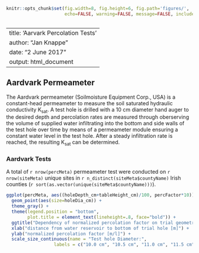 ```r
knitr::opts_chunk$set(fig.width=8, fig.height=6, fig.path='figures/',
                      echo=FALSE, warning=FALSE, message=FALSE, include=FALSE)
```

```r
```

---
title: 'Aarvark Percolation Tests'
author: "Jan Knappe"
date: "2 June 2017"
output: html_document
---

## Aardvark Permeameter

The Aardvark permeameter (Soilmoisture Equipment Corp., USA) is a constant-head permeameter to measure the soil saturated hydraulic conductivity K<sub>sat</sub>. A test hole is drilled with a 10 cm diameter hand auger to the desired depth and percolation rates are measured through oberserving the volume of supplied water infiltrating into the bottom and side walls of the test hole over time by means of a permeameter module ensuring a constant water level in the test hole. After a steady infiltration rate is reached, the resulting K<sub>sat</sub> can be determined.

### Aardvark Tests

A total of `r nrow(percMeta)` permeameter test were conducted on `r nrow(siteMeta)` unique sites in `r n_distinct(siteMeta$countyName)` Irish counties (`r sort(as.vector(unique(siteMeta$countyName)))`).

```r

ggplot(percMeta, aes((holeDepth_cm+tableHeight_cm)/100, percFactor*10)) + 
  geom_point(aes(size=holeDia_cm)) +
  theme_gray() +
  theme(legend.position = "bottom",
        plot.title = element_text(lineheight=.8, face="bold")) +
  ggtitle("Dependency of normalized percolation factor on trial geometry") +
  xlab("distance from water reservoir to bottom of trial hole [m]") +
  ylab("normalized percolation factor [m/l]") +
  scale_size_continuous(name = "Test hole Diameter:", 
                  labels = c("10.0 cm", "10.5 cm", "11.0 cm", "11.5 cm", "12.0 cm"))

```


